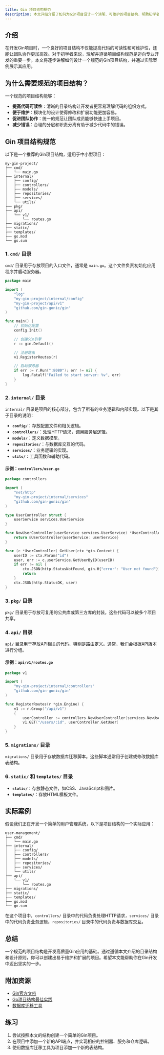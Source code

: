```yaml
---
title: Gin 项目结构规范
description: 本文详细介绍了如何为Gin项目设计一个清晰、可维护的项目结构，帮助初学者快速上手并遵循最佳实践。
---
```


## 介绍

在开发Gin项目时，一个良好的项目结构不仅能提高代码的可读性和可维护性，还能让团队协作更加高效。对于初学者来说，理解并遵循项目结构规范是迈向专业开发的重要一步。本文将逐步讲解如何设计一个规范的Gin项目结构，并通过实际案例展示其应用。

## 为什么需要规范的项目结构？

一个规范的项目结构能够：

- **提高代码可读性**：清晰的目录结构让开发者更容易理解代码的组织方式。
- **便于维护**：模块化的设计使得修改和扩展功能更加容易。
- **促进团队协作**：统一的规范让团队成员能够快速上手项目。
- **减少错误**：合理的分层和职责分离有助于减少代码中的错误。

## Gin 项目结构规范

以下是一个推荐的Gin项目结构，适用于中小型项目：

```
my-gin-project/
├── cmd/
│   └── main.go
├── internal/
│   ├── config/
│   ├── controllers/
│   ├── models/
│   ├── repositories/
│   ├── services/
│   └── utils/
├── pkg/
├── api/
│   └── v1/
│       └── routes.go
├── migrations/
├── static/
├── templates/
├── go.mod
└── go.sum
```

### 1. `cmd/` 目录

`cmd/` 目录用于存放项目的入口文件，通常是 `main.go`。这个文件负责初始化应用程序并启动服务器。

```go
package main

import (
    "log"
    "my-gin-project/internal/config"
    "my-gin-project/api/v1"
    "github.com/gin-gonic/gin"
)

func main() {
    // 初始化配置
    config.Init()

    // 创建Gin引擎
    r := gin.Default()

    // 注册路由
    v1.RegisterRoutes(r)

    // 启动服务器
    if err := r.Run(":8080"); err != nil {
        log.Fatalf("Failed to start server: %v", err)
    }
}
```

### 2. `internal/` 目录

`internal/` 目录是项目的核心部分，包含了所有的业务逻辑和内部实现。以下是其子目录的说明：

- **`config/`**：存放配置文件和相关逻辑。
- **`controllers/`**：处理HTTP请求，调用服务层逻辑。
- **`models/`**：定义数据模型。
- **`repositories/`**：与数据库交互的代码。
- **`services/`**：业务逻辑的实现。
- **`utils/`**：工具函数和辅助代码。

#### 示例：`controllers/user.go`

```go
package controllers

import (
    "net/http"
    "my-gin-project/internal/services"
    "github.com/gin-gonic/gin"
)

type UserController struct {
    userService services.UserService
}

func NewUserController(userService services.UserService) *UserController {
    return &UserController{userService: userService}
}

func (c *UserController) GetUser(ctx *gin.Context) {
    userID := ctx.Param("id")
    user, err := c.userService.GetUserByID(userID)
    if err != nil {
        ctx.JSON(http.StatusNotFound, gin.H{"error": "User not found"})
        return
    }
    ctx.JSON(http.StatusOK, user)
}
```

### 3. `pkg/` 目录

`pkg/` 目录用于存放可复用的公共库或第三方库的封装。这些代码可以被多个项目共享。

### 4. `api/` 目录

`api/` 目录用于存放API相关的代码，特别是路由定义。通常，我们会根据API版本进行分组。

#### 示例：`api/v1/routes.go`

```go
package v1

import (
    "my-gin-project/internal/controllers"
    "github.com/gin-gonic/gin"
)

func RegisterRoutes(r *gin.Engine) {
    v1 := r.Group("/api/v1")
    {
        userController := controllers.NewUserController(services.NewUserService())
        v1.GET("/users/:id", userController.GetUser)
    }
}
```

### 5. `migrations/` 目录

`migrations/` 目录用于存放数据库迁移脚本。这些脚本通常用于创建或修改数据库表结构。

### 6. `static/` 和 `templates/` 目录

- **`static/`**：存放静态文件，如CSS、JavaScript和图片。
- **`templates/`**：存放HTML模板文件。

## 实际案例

假设我们正在开发一个简单的用户管理系统，以下是项目结构的一个实际应用：

```
user-management/
├── cmd/
│   └── main.go
├── internal/
│   ├── config/
│   ├── controllers/
│   ├── models/
│   ├── repositories/
│   ├── services/
│   └── utils/
├── api/
│   └── v1/
│       └── routes.go
├── migrations/
├── static/
├── templates/
├── go.mod
└── go.sum
```

在这个项目中，`controllers/` 目录中的代码负责处理HTTP请求，`services/` 目录中的代码负责业务逻辑，`repositories/` 目录中的代码负责与数据库交互。

## 总结

一个规范的项目结构是开发高质量Gin应用的基础。通过遵循本文介绍的目录结构和设计原则，你可以创建出易于维护和扩展的项目。希望本文能帮助你在Gin开发中迈出坚实的一步。

## 附加资源

- [Gin官方文档](https://gin-gonic.com/docs/)
- [Go项目结构最佳实践](https://github.com/golang-standards/project-layout)
- [数据库迁移工具](https://github.com/golang-migrate/migrate)

## 练习

1. 尝试按照本文的结构创建一个简单的Gin项目。
2. 在项目中添加一个新的API端点，并实现相应的控制器、服务和仓库逻辑。
3. 使用数据库迁移工具为项目添加一个新的表结构。
